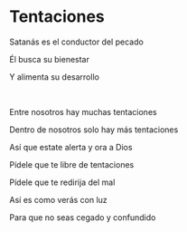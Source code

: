 # Tentaciones

Satanás es el conductor del pecado

Él busca su bienestar

Y alimenta su desarrollo

<p></p>

<br />

Entre nosotros hay muchas tentaciones

Dentro de nosotros solo hay más tentaciones

Así que estate alerta y ora a Dios

Pídele que te libre de tentaciones

Pídele que te redirija del mal

Así es como verás con luz

Para que no seas cegado y confundido

<p></p>